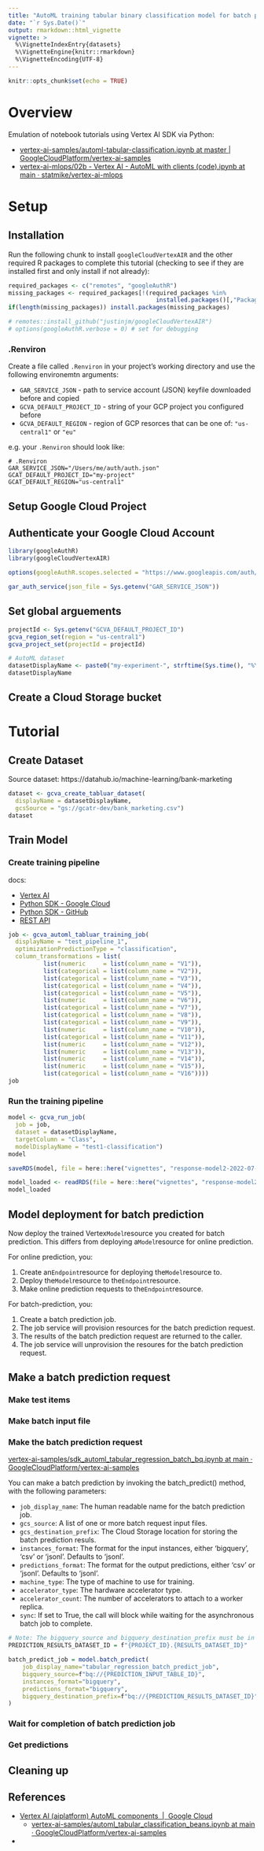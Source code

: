 ```yaml
---
title: "AutoML training tabular binary classification model for batch prediction¶"
date: "`r Sys.Date()`"
output: rmarkdown::html_vignette
vignette: >
  %\VignetteIndexEntry{datasets}
  %\VignetteEngine{knitr::rmarkdown}
  %\VignetteEncoding{UTF-8}
---
```


```r
knitr::opts_chunk$set(echo = TRUE)
```

# Overview

Emulation of notebook tutorials using Vertex AI SDK via Python: 

* [vertex-ai-samples/automl-tabular-classification.ipynb at master \| GoogleCloudPlatform/vertex-ai-samples](https://github.com/GoogleCloudPlatform/vertex-ai-samples/blob/master/notebooks/official/automl/automl-tabular-classification.ipynb)
* [vertex-ai-mlops/02b - Vertex AI - AutoML with clients (code).ipynb at main · statmike/vertex-ai-mlops](https://github.com/statmike/vertex-ai-mlops/blob/main/02b%20-%20Vertex%20AI%20-%20AutoML%20with%20clients%20(code).ipynb)


# Setup

## Installation

Run the following chunk to install `googleCloudVertexAIR` and the other required R packages to complete this tutorial (checking to see if they are installed first and only install if not already): 

```r
required_packages <- c("remotes", "googleAuthR")
missing_packages <- required_packages[!(required_packages %in% 
                                          installed.packages()[,"Package"])]
if(length(missing_packages)) install.packages(missing_packages)

# remotes::install_github("justinjm/googleCloudVertexAIR")
# options(googleAuthR.verbose = 0) # set for debugging  
``` 

### .Renviron

Create a file called `.Renviron` in your project's working directory and use the following environemtn arguments: 

* `GAR_SERVICE_JSON` - path to service account (JSON) keyfile downloaded before and copied 
* `GCVA_DEFAULT_PROJECT_ID` - string of your GCP project you configured before 
* `GCVA_DEFAULT_REGION` - region of GCP resorces that can be one of: `"us-central1"` or `"eu"` 

e.g. your `.Renviron` should look like: 

```
# .Renviron
GAR_SERVICE_JSON="/Users/me/auth/auth.json"
GCAT_DEFAULT_PROJECT_ID="my-project"
GCAT_DEFAULT_REGION="us-central1"
```

## Setup Google Cloud Project

## Authenticate your Google Cloud Account

```r
library(googleAuthR)
library(googleCloudVertexAIR)

options(googleAuthR.scopes.selected = "https://www.googleapis.com/auth/cloud-platform")

gar_auth_service(json_file = Sys.getenv("GAR_SERVICE_JSON"))
```

## Set global arguements

```r
projectId <- Sys.getenv("GCVA_DEFAULT_PROJECT_ID")
gcva_region_set(region = "us-central1")
gcva_project_set(projectId = projectId)

# AutoML dataset
datasetDisplayName <- paste0("my-experiment-", strftime(Sys.time(), "%Y%m%d%H%M%S"))
datasetDisplayName
```

## Create a Cloud Storage bucket

# Tutorial

## Create Dataset

Source dataset: https://datahub.io/machine-learning/bank-marketing

```r
dataset <- gcva_create_tabluar_dataset(
  displayName = datasetDisplayName,
  gcsSource = "gs://gcatr-dev/bank_marketing.csv")
dataset
```

## Train Model

### Create training pipeline

docs: 

* [Vertex AI](https://cloud.google.com/vertex-ai/docs/training/automl-api#aiplatform_create_training_pipeline_tabular_classification_sample-drest)
* [Python SDK - Google Cloud](https://cloud.google.com/python/docs/reference/aiplatform/latest/google.cloud.aiplatform.AutoMLTabularTrainingJob)
* [Python SDK - GitHub](https://googleapis.dev/python/aiplatform/latest/aiplatform/services.html#google.cloud.aiplatform.AutoMLTabularTrainingJob)
* [REST API](https://cloud.google.com/vertex-ai/docs/reference/rest/v1/projects.locations.trainingPipelines)

```r
job <- gcva_automl_tabluar_training_job(
  displayName = "test_pipeline_1",
  optimizationPredictionType = "classification",
  column_transformations = list(
          list(numeric     = list(column_name = "V1")),
          list(categorical = list(column_name = "V2")),
          list(categorical = list(column_name = "V3")),
          list(categorical = list(column_name = "V4")),
          list(categorical = list(column_name = "V5")),
          list(numeric     = list(column_name = "V6")),
          list(categorical = list(column_name = "V7")),
          list(categorical = list(column_name = "V8")),
          list(categorical = list(column_name = "V9")),
          list(numeric     = list(column_name = "V10")),
          list(categorical = list(column_name = "V11")),
          list(numeric     = list(column_name = "V12")),
          list(numeric     = list(column_name = "V13")),
          list(numeric     = list(column_name = "V14")),
          list(numeric     = list(column_name = "V15")),
          list(categorical = list(column_name = "V16"))))
job
```


### Run the training pipeline

```r 
model <- gcva_run_job(
  job = job,
  dataset = datasetDisplayName,
  targetColumn = "Class",
  modelDisplayName = "test1-classification")
model
```

```r
saveRDS(model, file = here::here("vignettes", "response-model2-2022-07-18.rds"))
```

```r
model_loaded <- readRDS(file = here::here("vignettes", "response-model2-2022-07-18.rds"))
model_loaded
```

## Model deployment for batch prediction

Now deploy the trained Vertex`Model`resource you created for batch prediction. This differs from deploying a`Model`resource for online prediction.

For online prediction, you:

1.  Create an`Endpoint`resource for deploying the`Model`resource to.
2.  Deploy the`Model`resource to the`Endpoint`resource.
3.  Make online prediction requests to the`Endpoint`resource.

For batch-prediction, you:

1.  Create a batch prediction job.
2.  The job service will provision resources for the batch prediction request.
3.  The results of the batch prediction request are returned to the caller.
4.  The job service will unprovision the resoures for the batch prediction request.

## Make a batch prediction request

### Make test items

### Make batch input file

### Make the batch prediction request
[vertex-ai-samples/sdk\_automl\_tabular\_regression\_batch\_bq.ipynb at main · GoogleCloudPlatform/vertex-ai-samples](https://github.com/GoogleCloudPlatform/vertex-ai-samples/blob/main/notebooks/official/automl/sdk_automl_tabular_regression_batch_bq.ipynb)

You can make a batch prediction by invoking the batch_predict() method, with the following parameters:

- `job_display_name`: The human readable name for the batch prediction job.
- `gcs_source`: A list of one or more batch request input files.
- `gcs_destination_prefix`: The Cloud Storage location for storing the batch prediction resuls.
- `instances_format`: The format for the input instances, either 'bigquery', 'csv' or 'jsonl'. Defaults to 'jsonl'.
- `predictions_format`: The format for the output predictions, either 'csv' or 'jsonl'. Defaults to 'jsonl'.
- `machine_type`: The type of machine to use for training.
- `accelerator_type`: The hardware accelerator type.
- `accelerator_count`: The number of accelerators to attach to a worker replica.
- `sync`: If set to True, the call will block while waiting for the asynchronous batch job to complete.

```r
# Note: The bigquery_source and bigquery_destination_prefix must be in the same region
PREDICTION_RESULTS_DATASET_ID = f"{PROJECT_ID}.{RESULTS_DATASET_ID}"

batch_predict_job = model.batch_predict(
    job_display_name="tabular_regression_batch_predict_job",
    bigquery_source=f"bq://{PREDICTION_INPUT_TABLE_ID}",
    instances_format="bigquery",
    predictions_format="bigquery",
    bigquery_destination_prefix=f"bq://{PREDICTION_RESULTS_DATASET_ID}",
)
```

### Wait for completion of batch prediction job

### Get predictions

## Cleaning up


## References

* [Vertex AI (aiplatform) AutoML components  |  Google Cloud](https://cloud.google.com/vertex-ai/docs/pipelines/vertex-automl-component) 
  - [vertex-ai-samples/automl_tabular_classification_beans.ipynb at main · GoogleCloudPlatform/vertex-ai-samples](https://github.com/GoogleCloudPlatform/vertex-ai-samples/blob/main/notebooks/official/pipelines/automl_tabular_classification_beans.ipynb)
- 
